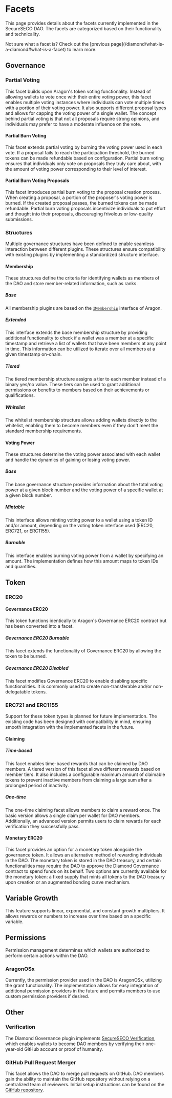 
# Facets

This page provides details about the facets currently implemented in the SecureSECO DAO. The facets are categorized based on their functionality and technicality.

<Callout type="info" emoji="ⓘ">
  Not sure what a facet is? Check out the [previous
  page](/diamond/what-is-a-diamond#what-is-a-facet) to learn more.
</Callout>

## Governance

### Partial Voting

This facet builds upon Aragon's token voting functionality. Instead of allowing wallets to vote once with their entire voting power, this facet enables multiple voting instances where individuals can vote multiple times with a portion of their voting power. It also supports different proposal types and allows for capping the voting power of a single wallet. The concept behind partial voting is that not all proposals require strong opinions, and individuals may prefer to have a moderate influence on the vote.

#### Partial Burn Voting

This facet extends partial voting by burning the voting power used in each vote. If a proposal fails to reach the participation threshold, the burned tokens can be made refundable based on configuration. Partial burn voting ensures that individuals only vote on proposals they truly care about, with the amount of voting power corresponding to their level of interest.

#### Partial Burn Voting Proposals

This facet introduces partial burn voting to the proposal creation process. When creating a proposal, a portion of the proposer's voting power is burned. If the created proposal passes, the burned tokens can be made refundable. Partial burn voting proposals incentivize individuals to put effort and thought into their proposals, discouraging frivolous or low-quality submissions.

### Structures

Multiple governance structures have been defined to enable seamless interaction between different plugins. These structures ensure compatibility with existing plugins by implementing a standardized structure interface.

#### Membership

These structures define the criteria for identifying wallets as members of the DAO and store member-related information, such as ranks.

##### Base

All membership plugins are based on the [`IMembership`](https://github.com/aragon/osx/blob/develop/packages/contracts/src/core/plugin/membership/IMembership.sol) interface of Aragon.

##### Extended

This interface extends the base membership structure by providing additional functionality to check if a wallet was a member at a specific timestamp and retrieve a list of wallets that have been members at any point in time. This information can be utilized to iterate over all members at a given timestamp on-chain.

##### Tiered

The tiered membership structure assigns a tier to each member instead of a binary yes/no value. These tiers can be used to grant additional permissions or benefits to members based on their achievements or qualifications.

##### Whitelist

The whitelist membership structure allows adding wallets directly to the whitelist, enabling them to become members even if they don't meet the standard membership requirements.

#### Voting Power

These structures determine the voting power associated with each wallet and handle the dynamics of gaining or losing voting power.

##### Base

The base governance structure provides information about the total voting power at a given block number and the voting power of a specific wallet at a given block number.

##### Mintable

This interface allows minting voting power to a wallet using a token ID and/or amount, depending on the voting token interface used (ERC20, ERC721, or ERC1155).

##### Burnable

This interface enables burning voting power from a wallet by specifying an amount. The implementation defines how this amount maps to token IDs and quantities.

## Token

### ERC20

#### Governance ERC20

This token functions identically to Aragon's Governance ERC20 contract but has been converted into a facet.

##### Governance ERC20 Burnable

This facet extends the functionality of Governance ERC20 by allowing the token to be burned.

##### Governance ERC20 Disabled

This facet modifies Governance ERC20 to enable disabling specific functionalities. It is commonly used to create non-transferable and/or non-delegatable tokens.

### ERC721 and ERC1155

Support for these token types is planned for future implementation. The existing code has been designed with compatibility in mind, ensuring smooth integration with the implemented facets in the future.

#### Claiming

##### Time-based

This facet enables time-based rewards that can be claimed by DAO members. A tiered version of this facet allows different rewards based on member tiers. It also includes a configurable maximum amount of claimable tokens to prevent inactive members from claiming a large sum after a prolonged period of inactivity.

##### One-time

The one-time claiming facet allows members to claim a reward once. The basic version allows a single claim per wallet for DAO members. Additionally, an advanced version permits users to claim rewards for each verification they successfully pass.

#### Monetary ERC20

This facet provides an option for a monetary token alongside the governance token. It allows an alternative method of rewarding individuals in the DAO. The monetary token is stored in the DAO treasury, and certain functionalities may require the DAO to approve the Diamond Governance contract to spend funds on its behalf. Two options are currently available for the monetary token: a fixed supply that mints all tokens to the DAO treasury upon creation or an augmented bonding curve mechanism.

## Variable Growth

This feature supports linear, exponential, and constant growth multipliers. It allows rewards or numbers to increase over time based on a specific variable.

## Permissions

Permission management determines which wallets are authorized to perform certain actions within the DAO.

### AragonOSx

Currently, the permission provider used in the DAO is AragonOSx, utilizing the grant functionality. The implementation allows for easy integration of additional permission providers in the future and permits members to use custom permission providers if desired.

## Other

### Verification

The Diamond Governance plugin implements [SecureSECO Verification](https://github.com/SecureSECODAO/SecureSECOVerification), which enables wallets to become DAO members by verifying their one-year-old GitHub account or proof of humanity.

### GitHub Pull Request Merger

This facet allows the DAO to merge pull requests on GitHub. DAO members gain the ability to maintain the GitHub repository without relying on a centralized team of reviewers. Initial setup instructions can be found on the [GitHub repository](https://github.com/SecureSECODAO/SecureSECOPullRequestMerger).

